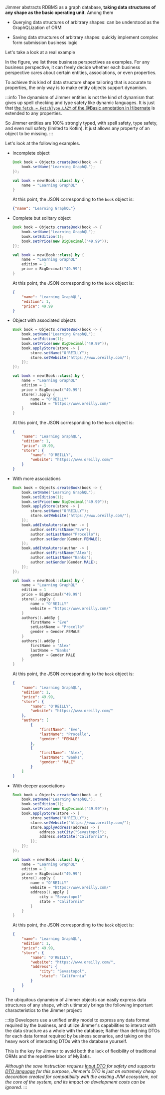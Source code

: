 
Jimmer abstracts RDBMS as a graph database, **taking data structures of any shape as the basic operating unit**. Among them

- Querying data structures of arbitrary shapes: can be understood as the GraphQLization of ORM

- Saving data structures of arbitrary shapes: quickly implement complex form submission business logic

Let's take a look at a real example

<Shape/>

In the figure, we list three business perspectives as examples. For any business perspective, it can freely decide whether each business perspective cares about certain entities, associations, or even properties.

To achieve this kind of data structure shape tailoring that is accurate to properties, the only way is to make entity objects support dynamism. 

:::info
The dynamism of Jimmer entities is not the kind of dynamism that gives up spell checking and type safety like dynamic languages. It is just that [the `fetch = FetchType.LAZY` of the @Basic annotation in Hibernate](https://docs.jboss.org/hibernate/orm/6.2/userguide/html_single/Hibernate_User_Guide.html#BytecodeEnhancement) is extended to any properties. 

So Jimmer entities are 100% strongly typed, with spell safety, type safety, and even null safety (limited to Kotlin). It just allows any property of an object to be missing.
:::

Let's look at the following examples.


-   Incomplete object

    <Tabs groupId="language">
    <TabItem value="java" label="Java">

    ```java 
    Book book = Objects.createBook(book -> {
        book.setName("Learning GraphQL");
    });
    ```
    
    </TabItem>
    <TabItem value="kotlin" label="Kotlin">

    ```kotlin
    val book = new(Book::class).by {
        name = "Learning GraphQL" 
    }
    ```

    </TabItem>
    </Tabs>

    At this point, the JSON corresponding to the `book` object is:

    ```json
    {"name": "Learning GraphQL"}
    ```

-   Complete but solitary object

    <Tabs groupId="language">
    <TabItem value="java" label="Java">

    ```java
    Book book = Objects.createBook(book -> {
        book.setName("Learning GraphQL");
        book.setEdition(1); 
        book.setPrice(new BigDecimal("49.99"));
    });
    ```

    </TabItem>
    <TabItem value="kotlin" label="Kotlin">

    ```kotlin
    val book = new(Book::class).by {
        name = "Learning GraphQL"
        edition = 1
        price = BigDecimal("49.99")
    }
    ```

    </TabItem>
    </Tabs>

    At this point, the JSON corresponding to the `book` object is:

    ```json 
    {
        "name": "Learning GraphQL",
        "edition": 1,
        "price": 49.99
    }
    ```

-   Object with associated objects

    <Tabs groupId="language">
    <TabItem value="java" label="Java">

    ```java
    Book book = Objects.createBook(book -> {
        book.setName("Learning GraphQL");
        book.setEdition(1);
        book.setPrice(new BigDecimal("49.99")); 
        book.applyStore(store -> {
            store.setName("O'REILLY");
            store.setWebsite("https://www.oreilly.com/"); 
        });
    });
    ```

    </TabItem>
    <TabItem value="kotlin" label="Kotlin">

    ```kotlin
    val book = new(Book::class).by {
        name = "Learning GraphQL"
        edition = 1 
        price = BigDecimal("49.99")
        store().apply {
            name = "O'REILLY"
            website = "https://www.oreilly.com/"
        }
    }
    ```

    </TabItem>
    </Tabs>

    At this point, the JSON corresponding to the `book` object is:

    ```json
    {
        "name": "Learning GraphQL", 
        "edition": 1,
        "price": 49.99,
        "store": {
            "name": "O'REILLY",
            "website": "https://www.oreilly.com/" 
        }
    }
    ```

-   With more associations

    <Tabs groupId="language">
    <TabItem value="java" label="Java">

    ```java
    Book book = Objects.createBook(book -> {
        book.setName("Learning GraphQL");
        book.setEdition(1);
        book.setPrice(new BigDecimal("49.99"));
        book.applyStore(store -> {
            store.setName("O'REILLY");
            store.setWebsite("https://www.oreilly.com/");
        });
        book.addIntoAutors(author -> {
            author.setFirstName("Eve");
            author.setLastName("Procello");
            author.setGender(Gender.FEMALE); 
        });
        book.addIntoAutors(author -> {
            author.setFirstName("Alex");
            author.setLastName("Banks");
            author.setGender(Gender.MALE);
        });
    });
    ```

    </TabItem>
    <TabItem value="kotlin" label="Kotlin">

    ```kotlin
    val book = new(Book::class).by {
        name = "Learning GraphQL"
        edition = 1
        price = BigDecimal("49.99") 
        store().apply {
            name = "O'REILLY"
            website = "https://www.oreilly.com/"
        }
        authors().addBy {
            firstName = "Eve"
            setLastName = "Procello"
            gender = Gender.FEMALE
        }
        authors().addBy {
            firstName = "Alex"
            lastName = "Banks"
            gender = Gender.MALE
        }
    }
    ```

    </TabItem>
    </Tabs>

    At this point, the JSON corresponding to the `book` object is:

    ```json
    {
        "name": "Learning GraphQL",
        "edition": 1,
        "price": 49.99, 
        "store": {
            "name": "O'REILLY",
            "website": "https://www.oreilly.com/"
        },
        "authors": [
            {
                "firstName": "Eve",
                "lastName": "Procello", 
                "gender:" "FEMALE"
            },
            {
                "firstName": "Alex",
                "lastName": "Banks",
                "gender:" "MALE"
            }
        ]
    }
    ```

-   With deeper associations

    <Tabs groupId="language">
    <TabItem value="java" label="Java">

    ```java
    Book book = Objects.createBook(book -> {
        book.setName("Learning GraphQL");
        book.setEdition(1);
        book.setPrice(new BigDecimal("49.99"));
        book.applyStore(store -> {
            store.setName("O'REILLY");
            store.setWebsite("https://www.oreilly.com/");
            store.applyAddress(address -> {
                address.setCity("Sevastopol");
                address.setState("California");
            });
        }); 
    });
    ```

    </TabItem>
    <TabItem value="kotlin" label="Kotlin">

    ```kotlin
    val book = new(Book::class).by {
        name = "Learning GraphQL"
        edition = 1
        price = BigDecimal("49.99")
        store().apply {
            name = "O'REILLY"
            website = "https://www.oreilly.com/"
            address().apply {
                city = "Sevastopol"
                state = "California" 
            }
        }
    }
    ```

    </TabItem>
    </Tabs>

    At this point, the JSON corresponding to the `book` object is:

    ```json
    {
        "name": "Learning GraphQL",
        "edition": 1,
        "price": 49.99,
        "store": {
            "name": "O'REILLY", 
            "website": "https://www.oreilly.com/",
            "address": {
                "city": "Sevastopol",
                "state": "California"
            }
        }
    }
    ```

The ubiquitous dynamism of Jimmer objects can easily express data structures of any shape, which ultimately brings the following important characteristics to the Jimmer project:

:::tip
Developers use a unified entity model to express any data format required by the business, 
and utilize Jimmer's capabilities to interact with the data structure as a whole with the database; 
Rather than defining DTOs for each data format required by business scenarios, 
and taking on the heavy work of interacting DTOs with the database yourself. 

This is the key for Jimmer to avoid both the lack of flexibility of traditional ORMs and the repetitive labor of MyBatis. 

*Although the save instruction requires [Input DTO](../mutation/save-command/input-dto) for safety and 
supports [DTO language](../object/view/dto-language) for this purpose, 
Jimmer's DTO is just an extremely cheap decoration created for compatibility with the existing JVM ecosystem, 
not the core of the system, and its impact on development costs can be ignored.* 
:::